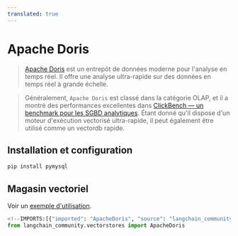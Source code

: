 ```yaml
---
translated: true
---
```


# Apache Doris

>[Apache Doris](https://doris.apache.org/) est un entrepôt de données moderne pour l'analyse en temps réel.
Il offre une analyse ultra-rapide sur des données en temps réel à grande échelle.

>Généralement, `Apache Doris` est classé dans la catégorie OLAP, et il a montré des performances excellentes
> dans [ClickBench — un benchmark pour les SGBD analytiques](https://benchmark.clickhouse.com/).
> Étant donné qu'il dispose d'un moteur d'exécution vectorisé ultra-rapide, il peut également être utilisé comme un vectordb rapide.

## Installation et configuration

```bash
pip install pymysql
```

## Magasin vectoriel

Voir un [exemple d'utilisation](/docs/integrations/vectorstores/apache_doris).

```python
<!--IMPORTS:[{"imported": "ApacheDoris", "source": "langchain_community.vectorstores", "docs": "https://api.python.langchain.com/en/latest/vectorstores/langchain_community.vectorstores.apache_doris.ApacheDoris.html", "title": "Apache Doris"}]-->
from langchain_community.vectorstores import ApacheDoris
```

